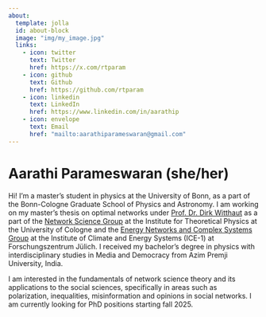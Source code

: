 ```yaml
---
about:
  template: jolla
  id: about-block
  image: "img/my_image.jpg"
  links:
    - icon: twitter
      text: Twitter
      href: https://x.com/rtparam
    - icon: github
      text: Github
      href: https://github.com/rtparam
    - icon: linkedin
      text: LinkedIn
      href: https://www.linkedin.com/in/aarathip
    - icon: envelope
      text: Email
      href: "mailto:aarathiparameswaran@gmail.com"  
---
```


::: {#about-block}
:::

# Aarathi Parameswaran (she/her)

Hi! I'm a master's student in physics at the University of Bonn, as a part of the Bonn-Cologne Graduate School of Physics and Astronomy. I am working on my master's thesis on optimal networks under [Prof. Dr. Dirk Witthaut](https://www.fz-juelich.de/profile/witthaut_d) as a part of the [Network Science Group](https://www.thp.uni-koeln.de/witthaut/index.html) at the Institute for Theoretical Physics at the University of Cologne and the [Energy Networks and Complex Systems Group](https://www.fz-juelich.de/en/ice/ice-1/research/research-groups/energy-networks-and-complex-systems) at the Institute of Climate and Energy Systems (ICE-1) at Forschungszentrum Jülich. I received my bachelor's degree in physics with interdisciplinary studies in Media and Democracy from Azim Premji University, India. 

I am interested in the fundamentals of network science theory and its applications to the social sciences, specifically in areas such as polarization, inequalities, misinformation and opinions in social networks. I am currently looking for PhD positions starting fall 2025.


